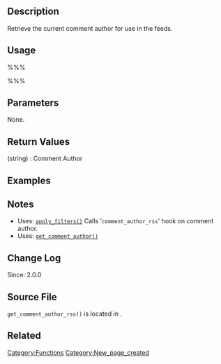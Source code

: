{{Languages|
{{en|Function Reference/get_comment_author_rss}}
{{ja|関数リファレンス/get_comment_author_rss}}
}}

== Description ==
Retrieve the current comment author for use in the feeds.

== Usage ==
%%%<?php get_comment_author_rss() ?>%%%

== Parameters ==
None.

== Return Values ==
; (string) : Comment Author

== Examples ==
<!-- Need creative examples. Feel free to link to external examples. -->

== Notes ==
* Uses: [[Function_Reference/apply_filters|<tt>apply_filters()</tt>]] Calls '<tt>comment_author_rss</tt>' hook on comment author.
* Uses: [[Function_Reference/get_comment_author|<tt>get_comment_author()</tt>]]

== Change Log ==
Since: 2.0.0

== Source File ==

<tt>get_comment_author_rss()</tt> is located in {{Trac|wp-includes/feed.php}}.

== Related ==
<!--
    To Do:
    Need to find related functions.
    Need to create groups of functions and create templates to add them to a page quickly.
    Some functions may be related to many groups of functions.
-->

{{Tag Footer}}

[[Category:Functions]]
[[Category:New_page_created]]